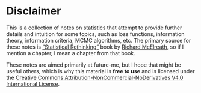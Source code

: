 # Disclaimer {.unnumbered}

This is a collection of notes on statistics that attempt to provide further details and intuition for some topics, such as loss functions, information theory, information criteria, MCMC algorithms, etc. The primary source for these notes is ["Statistical Rethinking"](https://www.routledge.com/Statistical-Rethinking-A-Bayesian-Course-with-Examples-in-R-and-STAN/McElreath/p/book/9780367139919) book by [Richard McElreath](https://xcelab.net/rm/), so if I mention a chapter, I mean a chapter from that book.

These notes are aimed primarily at future-me, but I hope that might be useful others, which is why this material is **free to use** and is licensed under the [Creative Commons Attribution-NonCommercial-NoDerivatives V4.0 International License](https://creativecommons.org/licenses/by-nc-nd/4.0/).
